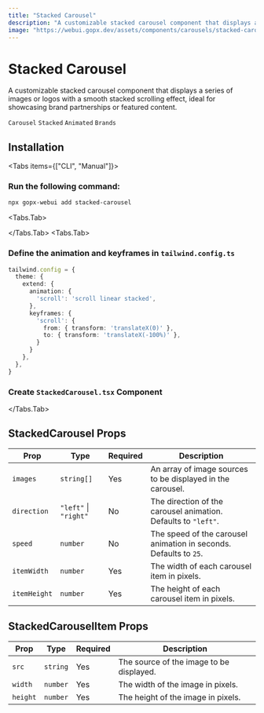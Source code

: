 ```yaml
---
title: "Stacked Carousel"
description: "A customizable stacked carousel component that displays a series of images or logos with a smooth stacked scrolling effect."
image: "https://webui.gopx.dev/assets/components/carousels/stacked-carousel.png"
---
```




# Stacked Carousel

<p className="opacity-80 text-lg">A customizable stacked carousel component that displays a series of images or logos with a smooth stacked scrolling effect, ideal for showcasing brand partnerships or featured content.</p>

`Carousel` `Stacked` `Animated` `Brands`

<ComponentPreview name="stacked-carousel-demo" />

## Installation

<Tabs items={["CLI", "Manual"]}>
  ### Run the following command:

```bash
npx gopx-webui add stacked-carousel
```

<Tabs.Tab>

</Tabs.Tab>
<Tabs.Tab>
<Steps>

### Define the animation and keyframes in `tailwind.config.ts`

  ```ts filename="tailwind.config.ts" {5, 9-10}
  tailwind.config = {
    theme: {
      extend: {
        animation: {
          'scroll': 'scroll linear stacked',
        },
        keyframes: {
          'scroll': {
            from: { transform: 'translateX(0)' },
            to: { transform: 'translateX(-100%)' },
          }
        }
      },
    },
  }
```

### Create `StackedCarousel.tsx` Component

  <ComponentSource name="stacked-carousel" /> 

</Steps>

</Tabs.Tab>
</Tabs>


## StackedCarousel Props

| Prop        | Type                     | Required | Description                                                        |
|-------------|--------------------------|----------|--------------------------------------------------------------------|
| `images`    | `string[]`              | Yes      | An array of image sources to be displayed in the carousel.        |
| `direction` | `"left"` \| `"right"`   | No       | The direction of the carousel animation. Defaults to `"left"`.    |
| `speed`     | `number`                 | No       | The speed of the carousel animation in seconds. Defaults to `25`.  |
| `itemWidth` | `number`                 | Yes      | The width of each carousel item in pixels.                        |
| `itemHeight`| `number`                 | Yes      | The height of each carousel item in pixels.                       |

## StackedCarouselItem Props

| Prop    | Type      | Required | Description                                           |
|---------|-----------|----------|-------------------------------------------------------|
| `src`   | `string`  | Yes      | The source of the image to be displayed.             |
| `width` | `number`  | Yes      | The width of the image in pixels.                    |
| `height`| `number`  | Yes      | The height of the image in pixels.                   |

